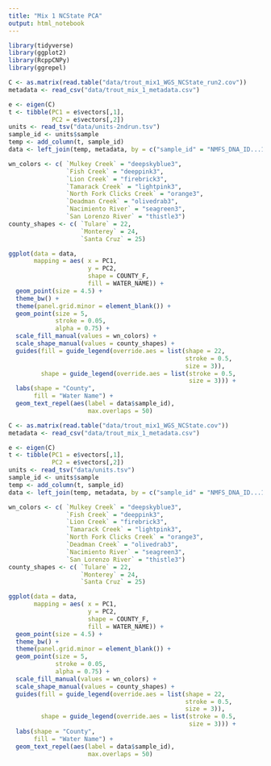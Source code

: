 ```yaml
---
title: "Mix 1 NCState PCA"
output: html_notebook
---
```


```r
library(tidyverse)
library(ggplot2)
library(RcppCNPy)
library(ggrepel)
```


```r
C <- as.matrix(read.table("data/trout_mix1_WGS_NCState_run2.cov"))
metadata <- read_csv("data/trout_mix_1_metadata.csv")

e <- eigen(C)
t <- tibble(PC1 = e$vectors[,1],
            PC2 = e$vectors[,2])
units <- read_tsv("data/units-2ndrun.tsv")
sample_id <- units$sample
temp <- add_column(t, sample_id)
data <- left_join(temp, metadata, by = c("sample_id" = "NMFS_DNA_ID...1"))
```


```r
wn_colors <- c( `Mulkey Creek` = "deepskyblue3",
                `Fish Creek` = "deeppink3",
                `Lion Creek` = "firebrick3",
                `Tamarack Creek` = "lightpink3",
                `North Fork Clicks Creek` = "orange3",
                `Deadman Creek` = "olivedrab3",
                `Nacimiento River` = "seagreen3",
                `San Lorenzo River` = "thistle3")
county_shapes <- c( `Tulare` = 22,
                    `Monterey` = 24,
                    `Santa Cruz` = 25)

ggplot(data = data,
       mapping = aes( x = PC1,
                      y = PC2,
                      shape = COUNTY_F,
                      fill = WATER_NAME)) +
  geom_point(size = 4.5) +
  theme_bw() +
  theme(panel.grid.minor = element_blank()) +
  geom_point(size = 5,
             stroke = 0.05,
             alpha = 0.75) +
  scale_fill_manual(values = wn_colors) +
  scale_shape_manual(values = county_shapes) +
  guides(fill = guide_legend(override.aes = list(shape = 22,
                                                 stroke = 0.5,
                                                 size = 3)),
         shape = guide_legend(override.aes = list(stroke = 0.5,
                                                  size = 3))) +
  labs(shape = "County",
       fill = "Water Name") +
  geom_text_repel(aes(label = data$sample_id),
                      max.overlaps = 50)
```



```r
C <- as.matrix(read.table("data/trout_mix1_WGS_NCState.cov"))
metadata <- read_csv("data/trout_mix_1_metadata.csv")

e <- eigen(C)
t <- tibble(PC1 = e$vectors[,1],
            PC2 = e$vectors[,2])
units <- read_tsv("data/units.tsv")
sample_id <- units$sample
temp <- add_column(t, sample_id)
data <- left_join(temp, metadata, by = c("sample_id" = "NMFS_DNA_ID...1"))
```



```r
wn_colors <- c( `Mulkey Creek` = "deepskyblue3",
                `Fish Creek` = "deeppink3",
                `Lion Creek` = "firebrick3",
                `Tamarack Creek` = "lightpink3",
                `North Fork Clicks Creek` = "orange3",
                `Deadman Creek` = "olivedrab3",
                `Nacimiento River` = "seagreen3",
                `San Lorenzo River` = "thistle3")
county_shapes <- c( `Tulare` = 22,
                    `Monterey` = 24,
                    `Santa Cruz` = 25)

ggplot(data = data,
       mapping = aes( x = PC1,
                      y = PC2,
                      shape = COUNTY_F,
                      fill = WATER_NAME)) +
  geom_point(size = 4.5) +
  theme_bw() +
  theme(panel.grid.minor = element_blank()) +
  geom_point(size = 5,
             stroke = 0.05,
             alpha = 0.75) +
  scale_fill_manual(values = wn_colors) +
  scale_shape_manual(values = county_shapes) +
  guides(fill = guide_legend(override.aes = list(shape = 22,
                                                 stroke = 0.5,
                                                 size = 3)),
         shape = guide_legend(override.aes = list(stroke = 0.5,
                                                  size = 3))) +
  labs(shape = "County",
       fill = "Water Name") +
  geom_text_repel(aes(label = data$sample_id),
                      max.overlaps = 50)
```

